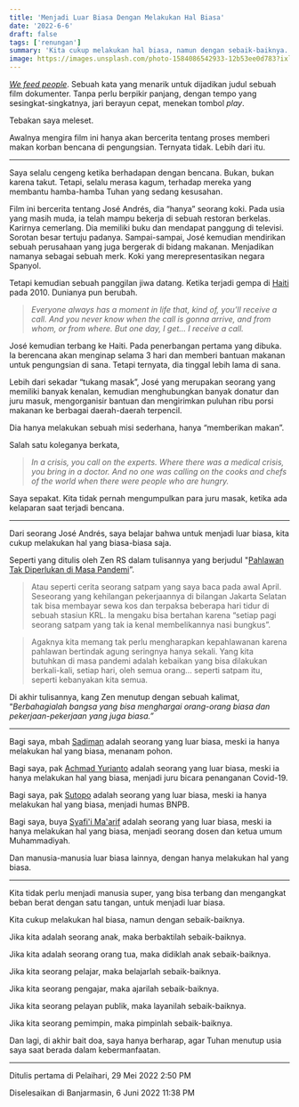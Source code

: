 ```yaml
---
title: 'Menjadi Luar Biasa Dengan Melakukan Hal Biasa'
date: '2022-6-6'
draft: false
tags: ['renungan']
summary: 'Kita cukup melakukan hal biasa, namun dengan sebaik-baiknya.'
image: https://images.unsplash.com/photo-1584086542933-12b53ee0d783?ixlib=rb-1.2.1&ixid=MnwxMjA3fDB8MHxwaG90by1wYWdlfHx8fGVufDB8fHx8&fit=crop&auto=format
---
```


_[We feed people](https://films.nationalgeographic.com/we-feed-people)_. Sebuah kata yang menarik
untuk dijadikan judul sebuah film dokumenter. Tanpa perlu berpikir panjang, dengan tempo yang
sesingkat-singkatnya, jari berayun cepat, menekan tombol _play_.

Tebakan saya meleset.

Awalnya mengira film ini hanya akan bercerita tentang proses memberi makan korban bencana di
pengungsian. Ternyata tidak. Lebih dari itu.

---

Saya selalu cengeng ketika berhadapan dengan bencana. Bukan, bukan karena takut. Tetapi, selalu
merasa kagum, terhadap mereka yang membantu hamba-hamba Tuhan yang sedang kesusahan.

Film ini bercerita tentang José Andrés, dia “hanya” seorang koki. Pada usia yang masih muda, ia
telah mampu bekerja di sebuah restoran berkelas. Karirnya cemerlang. Dia memiliki buku dan mendapat
panggung di televisi. Sorotan besar tertuju padanya. Sampai-sampai, José kemudian mendirikan sebuah
perusahaan yang juga bergerak di bidang makanan. Menjadikan namanya sebagai sebuah merk. Koki yang
merepresentasikan negara Spanyol.

Tetapi kemudian sebuah panggilan jiwa datang. Ketika terjadi gempa di
[Haiti](https://id.m.wikipedia.org/wiki/Gempa_bumi_Haiti_2010) pada 2010. Dunianya pun berubah.

> _Everyone always has a moment in life that, kind of, you’ll receive a call. And you never know
> when the call is gonna arrive, and from whom, or from where. But one day, I get… I receive a
> call._

José kemudian terbang ke Haiti. Pada penerbangan pertama yang dibuka. Ia berencana akan menginap
selama 3 hari dan memberi bantuan makanan untuk pengungsian di sana. Tetapi ternyata, dia tinggal
lebih lama di sana.

Lebih dari sekadar “tukang masak”, José yang merupakan seorang yang memiliki banyak kenalan,
kemudian menghubungkan banyak donatur dan juru masuk, mengorganisir bantuan dan mengirimkan puluhan
ribu porsi makanan ke berbagai daerah-daerah terpencil.

Dia hanya melakukan sebuah misi sederhana, hanya “memberikan makan”.

Salah satu koleganya berkata,

> _In a crisis, you call on the experts. Where there was a medical crisis, you bring in a doctor.
> And no one was calling on the cooks and chefs of the world when there were people who are hungry._

Saya sepakat. Kita tidak pernah mengumpulkan para juru masak, ketika ada kelaparan saat terjadi
bencana.

---

Dari seorang José Andrés, saya belajar bahwa untuk menjadi luar biasa, kita cukup melakukan hal yang
biasa-biasa saja.

Seperti yang ditulis oleh Zen RS dalam tulisannya yang berjudul
"[Pahlawan Tak Diperlukan di Masa Pandemi](https://kurangpiknik.tumblr.com/post/617164542559027200/pahlawan-tak-diperlukan-di-masa-pandemi)”.

> Atau seperti cerita seorang satpam yang saya baca pada awal April. Seseorang yang kehilangan
> pekerjaannya di bilangan Jakarta Selatan tak bisa membayar sewa kos dan terpaksa beberapa hari
> tidur di sebuah stasiun KRL. Ia mengaku bisa bertahan karena “setiap pagi seorang satpam yang tak
> ia kenal membelikannya nasi bungkus”.

> Agaknya kita memang tak perlu mengharapkan kepahlawanan karena pahlawan bertindak agung seringnya
> hanya sekali. Yang kita butuhkan di masa pandemi adalah kebaikan yang bisa dilakukan berkali-kali,
> setiap hari, oleh semua orang… seperti satpam itu, seperti kebanyakan kita semua.

Di akhir tulisannya, kang Zen menutup dengan sebuah kalimat, “_Berbahagialah bangsa yang bisa
menghargai orang-orang biasa dan pekerjaan-pekerjaan yang juga biasa.”_

---

Bagi saya, mbah [Sadiman](https://www.youtube.com/results?search_query=mbah+sadiman) adalah seorang
yang luar biasa, meski ia hanya melakukan hal yang biasa, menanam pohon.

Bagi saya, pak [Achmad Yurianto](https://www.youtube.com/results?search_query=achmad+yurianto)
adalah seorang yang luar biasa, meski ia hanya melakukan hal yang biasa, menjadi juru bicara
penanganan Covid-19.

Bagi saya, pak [Sutopo](https://www.youtube.com/results?search_query=sutopo+purwo+nugroho) adalah
seorang yang luar biasa, meski ia hanya melakukan hal yang biasa, menjadi humas BNPB.

Bagi saya, buya [Syafi'i Ma'arif](https://tirto.id/tulang-punggung-prof-syafii-maarif-b4T3) adalah
seorang yang luar biasa, meski ia hanya melakukan hal yang biasa, menjadi seorang dosen dan ketua
umum Muhammadiyah.

Dan manusia-manusia luar biasa lainnya, dengan hanya melakukan hal yang biasa.

---

Kita tidak perlu menjadi manusia super, yang bisa terbang dan mengangkat beban berat dengan satu
tangan, untuk menjadi luar biasa.

Kita cukup melakukan hal biasa, namun dengan sebaik-baiknya.

Jika kita adalah seorang anak, maka berbaktilah sebaik-baiknya.

Jika kita adalah seorang orang tua, maka didiklah anak sebaik-baiknya.

Jika kita seorang pelajar, maka belajarlah sebaik-baiknya.

Jika kita seorang pengajar, maka ajarilah sebaik-baiknya.

Jika kita seorang pelayan publik, maka layanilah sebaik-baiknya.

Jika kita seorang pemimpin, maka pimpinlah sebaik-baiknya.

Dan lagi, di akhir bait doa, saya hanya berharap, agar Tuhan menutup usia saya saat berada dalam
kebermanfaatan.

---

Ditulis pertama di Pelaihari, 29 Mei 2022 2:50 PM

Diselesaikan di Banjarmasin, 6 Juni 2022 11:38 PM
